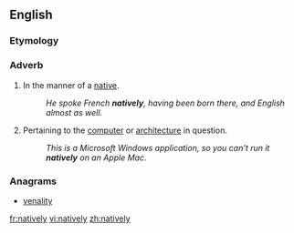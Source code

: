 ==English==

===Etymology===
{{suffix|native|ly}}

===Adverb===
{{en-adv|-}}

# In the manner of a [[native]].
#: ''He spoke French '''natively''', having been born there, and English almost as well.''
# {{computing|of software}} Pertaining to the [[computer]] or [[architecture]] in question.
#: ''This is a Microsoft Windows application, so you can't run it '''natively''' on an Apple Mac.''

===Anagrams===
* [[venality#English|venality]]

[[fr:natively]]
[[vi:natively]]
[[zh:natively]]
